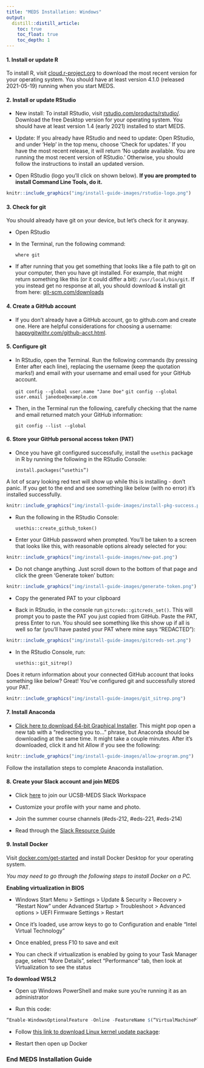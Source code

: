 ```yaml
---
title: "MEDS Installation: Windows"
output:
  distill::distill_article:
    toc: true
    toc_float: true
    toc_depth: 1
---
```


#### 1. Install or update R
To install R, visit [cloud.r-project.org](https://cloud.r-project.org/) to download the most recent version for your operating system. You should have at least version 4.1.0 (released 2021-05-19) running when you start MEDS.


#### 2. Install or update RStudio

- New install: To install RStudio, visit [rstudio.com/products/rstudio/](https://www.rstudio.com/products/rstudio/). Download the free Desktop version for your operating system. You should have at least version 1.4 (early 2021) installed to start MEDS. 

- Update: If you already have RStudio and need to update: Open RStudio, and under ‘Help’ in the top menu, choose ‘Check for updates.’ If you have the most recent release, it will return ‘No update available. You are running the most recent version of RStudio.’ Otherwise, you should follow the instructions to install an updated version.

- Open RStudio (logo you'll click on shown below). **If you are prompted to install Command Line Tools, do it.**

```r
knitr::include_graphics("img/install-guide-images/rstudio-logo.png")
```


#### 3. Check for git

You should already have git on your device, but let’s check for it anyway. 

- Open RStudio  

- In the Terminal, run the following command:

    `where git`

- If after running that you get something that looks like a file path to git on your computer, then you have git installed. For example, that might return something like this (or it could differ a bit): `/usr/local/bin/git`. If you instead get no response at all, you should download & install git from here: [git-scm.com/downloads](https://git-scm.com/downloads)

#### 4. Create a GitHub account 

- If you don’t already have a GitHub account, go to github.com and create one. Here are helpful considerations for choosing a username: [happygitwithr.com/github-acct.html](https://happygitwithr.com/github-acct.html).

#### 5. Configure git

- In RStudio, open the Terminal. Run the following commands (by pressing Enter after each line), replacing the username (keep the quotation marks!) and email with your username and email used for your GitHub account. 

    `git config --global user.name "Jane Doe"`
    `git config --global user.email janedoe@example.com`

- Then, in the Terminal run the following, carefully checking that the name and email returned match your GitHub information: 

    `git config --list --global` 

#### 6. Store your GitHub personal access token (PAT)

- Once you have git configured successfully, install the `usethis` package in R by running the following in the RStudio Console: 

    `install.packages(“usethis”)`
    
A lot of scary looking red text will show up while this is installing - don’t panic. If you get to the end and see something like below (with no error) it’s installed successfully. 

```r
knitr::include_graphics("img/install-guide-images/install-pkg-success.png")
```


- Run the following in the RStudio Console: 

    `usethis::create_github_token()`      

- Enter your GitHub password when prompted. You’ll be taken to a screen that looks like this, with reasonable options already selected for you: 

```r
knitr::include_graphics("img/install-guide-images/new-pat.png")
```

- Do not change anything. Just scroll down to the bottom of that page and click the green ‘Generate token’ button:

```r
knitr::include_graphics("img/install-guide-images/generate-token.png")
```

- Copy the generated PAT to your clipboard

- Back in RStudio, in the console run `gitcreds::gitcreds_set()`. This will prompt you to paste the PAT you just copied from GitHub. Paste the PAT, press Enter to run. You should see something like this show up if all is well so far (you’ll have pasted your PAT where mine says “REDACTED”): 

```r
knitr::include_graphics("img/install-guide-images/gitcreds-set.png")
```


- In the RStudio Console, run: 

    `usethis::git_sitrep()`

Does it return information about your connected GitHub account that looks something like below? Great! You’ve configured git and successfully stored your PAT. 

```r
knitr::include_graphics("img/install-guide-images/git_sitrep.png")
```


#### 7. Install Anaconda

- [Click here to download 64-bit Graphical Installer](https://repo.anaconda.com/archive/Anaconda3-2021.05-Windows-x86_64.exe). This might pop open a new tab with a “redirecting you to…” phrase, but Anaconda should be downloading at the same time. It might take a couple minutes. After it’s downloaded, click it and hit Allow if you see the following:

```r
knitr::include_graphics("img/install-guide-images/allow-program.png")
```

Follow the installation steps to complete Anaconda installation.

#### 8. Create your Slack account and join MEDS 

- Click [here](https://join.slack.com/t/ucsb-meds/shared_invite/zt-so8oh7xf-w41bSnbBWAiMOXKPf5j_qw) to join our UCSB-MEDS Slack Workspace

- Customize your profile with your name and photo.

- Join the summer course channels (#eds-212, #eds-221, #eds-214)

- Read through the [Slack Resource Guide](https://ucsb-meds.github.io/meds-slack.html)


#### 9. Install Docker

Visit [docker.com/get-started](https://www.docker.com/get-started) and install Docker Desktop for your operating system.

*You may need to go through the following steps to install Docker on a PC.*

**Enabling virtualization in BIOS**

- Windows Start Menu > Settings > Update & Security > Recovery > “Restart Now” under Advanced Startup > Troubleshoot > Advanced options > UEFI Firmware Settings > Restart


- Once it’s loaded, use arrow keys to go to Configuration and enable “Intel Virtual Technology”

- Once enabled, press F10 to save and exit

- You can check if virtualization is enabled by going to your Task Manager page, select “More Details”, select “Performance” tab, then look at Virtualization to see the status

**To download WSL2**

- Open up Windows PowerShell and make sure you’re running it as an administrator

- Run this code: 

```r
“Enable-WindowsOptionalFeature -Online -FeatureName $(“VirtualMachinePlatform”, “Microsoft-Windows-Subsystem-Linux”)
```
    
- Follow [this link to download Linux kernel update package](https://wslstorestorage.blob.core.windows.net/wslblob/wsl_update_x64.msi): 

- Restart then open up Docker

### End MEDS Installation Guide
